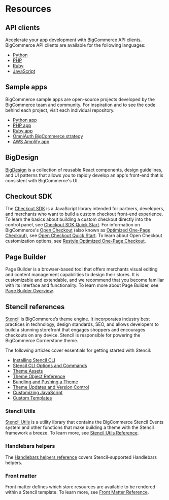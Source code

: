 # Resources

 

## API clients

Accelerate your app development with BigCommerce API clients. BigCommerce API clients are available for the following languages:

- [Python](https://github.com/bigcommerce/bigcommerce-api-python)
- [PHP](https://github.com/bigcommerce/bigcommerce-api-php)
- [Ruby](https://github.com/bigcommerce/bigcommerce-api-ruby)
- [JavaScript](https://github.com/getconversio/node-bigcommerce)

## Sample apps

BigCommerce sample apps are open-source projects developed by the BigCommerce team and community. For inspiration and to see the code behind each project, visit each individual repository.

- [Python app](https://github.com/bigcommerce/hello-world-app-python-flask)
- [PHP app](https://github.com/bigcommerce/hello-world-app-php-silex)
- [Ruby app](https://github.com/bigcommerce/hello-world-app-ruby-sinatra)
- [OmniAuth BigCommerce strategy](https://github.com/bigcommerce/omniauth-bigcommerce)
- [AWS Amplify app](https://github.com/hatertron3000/amplify-bigcommerce)


## BigDesign

[BigDesign](/docs/integrations/apps/guide/ui) is a collection of reusable React components, design guidelines, and UI patterns that allows you to rapidly develop an app's front-end that is consistent with BigCommerce's UI. 

## Checkout SDK

The [Checkout SDK](/docs/storefront/cart-checkout/checkout-sdk) is a JavaScript library intended for partners, developers, and merchants who want to build a custom checkout front-end experience. To learn the basics about building a custom checkout directly into the control panel, see [Checkout SDK Quick Start](/docs/storefront/cart-checkout/checkout-sdk/tutorial).
For information on BigCommerce's [Open Checkout](https://github.com/bigcommerce/checkout-js) (also known as [Optimized One-Page Checkout](https://support.bigcommerce.com/s/article/Optimized-Single-Page-Checkout)), see [Open Checkout Quick Start](/docs/storefront/cart-checkout/open-checkouts).
To learn about Open Checkout customization options, see [Restyle Optimized One-Page Checkout](/docs/storefront/cart-checkout/optimized-one-page-checkout). 

## Page Builder

Page Builder is a browser-based tool that offers merchants visual editing and content management capabilities to design their stores. It is customizable and extendable, and we recommend that you become familiar with its interface and functionality. To learn more about Page Builder, see [Page Builder Overview](/docs/storefront/stencil/content/page-builder).

## Stencil references

[Stencil](/docs/storefront/stencil/start) is BigCommerce’s theme engine. It incorporates industry best practices in technology, design standards, SEO, and allows developers to build a stunning storefront that engages shoppers and encourages checkouts on any device. Stencil is responsible for powering the BigCommerce Cornerstone theme.

The following articles cover essentials for getting started with Stencil:

* [Installing Stencil CLI](/docs/storefront/stencil/cli/install)
* [Stencil CLI Options and Commands](/docs/storefront/stencil/cli/options-and-commands)
* [Theme Assets](/docs/storefront/stencil/themes/style/assets)
* [Theme Object Reference](/docs/storefront/stencil/themes/context/object-reference/config)
* [Bundling and Pushing a Theme](/docs/storefront/stencil/deployment/upload)
* [Theme Updates and Version Control](/docs/storefront/stencil/deployment/updates-and-version-control)
* [Customizing JavaScript](/docs/storefront/stencil/themes/javascript)
* [Custom Templates](/docs/storefront/stencil/themes/templates)


### Stencil Utils

[Stencil Utils](https://github.com/bigcommerce/stencil-utils) is a utility library that contains the BigCommerce Stencil Events system and other functions that make building a theme with the Stencil framework a breeze. To learn more, see [Stencil Utils Reference](/docs/storefront/stencil/utils/reference).

### Handlebars helpers

The [Handlebars helpers reference](/docs/storefront/stencil/themes/context/handlebars-reference) covers Stencil-supported Handlebars helpers.

### Front matter

Front matter defines which store resources are available to be rendered within a Stencil template. To learn more, see [Front Matter Reference](/docs/storefront/stencil/themes/context/frontmatter-reference).

